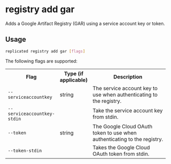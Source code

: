 
# registry add gar

Adds a Google Artifact Registry (GAR) using a service account key or token.

## Usage

```bash
replicated registry add gar [flags]
```

The following flags are supported:

<table>
  <tr>
    <th width="30%">Flag</th>
    <th width="20%">Type (if applicable)</th>
    <th width="50%">Description</th>
  </tr>
  <App/>
  <Help/>
  <tr>
    <td><code>--serviceaccountkey</code></td>
    <td>string</td>
    <td>The service account key to use when authenticating to the registry.</td>
  </tr>
  <tr>
    <td><code>--serviceaccountkey-stdin</code></td>
    <td></td>
    <td>Take the service account key from stdin.</td>
  </tr>
  <tr>
    <td><code>--token</code></td>
    <td>string</td>
    <td>The Google Cloud OAuth token to use when authenticating to the registry.</td>
  </tr>
  <tr>
    <td><code>--token-stdin</code></td>
    <td></td>
    <td>Takes the Google Cloud OAuth token from stdin.</td>
  </tr>
  <SkipValidation/>
</table>
